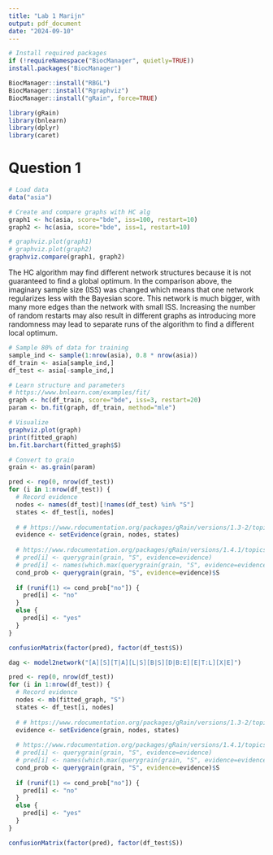 ```yaml
---
title: "Lab 1 Marijn"
output: pdf_document
date: "2024-09-10"
---
```


```r
# Install required packages
if (!requireNamespace("BiocManager", quietly=TRUE))
install.packages("BiocManager")

BiocManager::install("RBGL")
BiocManager::install("Rgraphviz")
BiocManager::install("gRain", force=TRUE)
```


```r
library(gRain)
library(bnlearn)
library(dplyr)
library(caret)
```

# Question 1
```r
# Load data
data("asia")

# Create and compare graphs with HC alg
graph1 <- hc(asia, score="bde", iss=100, restart=10)
graph2 <- hc(asia, score="bde", iss=1, restart=10)

# graphviz.plot(graph1)
# graphviz.plot(graph2)
graphviz.compare(graph1, graph2)
```

The HC algorithm may find different network structures because it is not guaranteed to find a global optimum. In the comparison above, the imaginary sample size (ISS) was changed which means that one network regularizes less with the Bayesian score. This network is much bigger, with many more edges than the network with small ISS. Increasing the number of random restarts may also result in different graphs as introducing more randomness may lead to separate runs of the algorithm to find a different local optimum. 

```r
# Sample 80% of data for training
sample_ind <- sample(1:nrow(asia), 0.8 * nrow(asia))
df_train <- asia[sample_ind,]
df_test <- asia[-sample_ind,]

# Learn structure and parameters
# https://www.bnlearn.com/examples/fit/
graph <- hc(df_train, score="bde", iss=3, restart=20)
param <- bn.fit(graph, df_train, method="mle")

# Visualize
graphviz.plot(graph)
print(fitted_graph)
bn.fit.barchart(fitted_graph$S)

# Convert to grain
grain <- as.grain(param)

pred <- rep(0, nrow(df_test))
for (i in 1:nrow(df_test)) {
  # Record evidence
  nodes <- names(df_test)[!names(df_test) %in% "S"]
  states <- df_test[i, nodes]
  
  # # https://www.rdocumentation.org/packages/gRain/versions/1.3-2/topics/grain-evidence
  evidence <- setEvidence(grain, nodes, states)
  
  # https://www.rdocumentation.org/packages/gRain/versions/1.4.1/topics/querygrain
  # pred[i] <- querygrain(grain, "S", evidence=evidence)
  # pred[i] <- names(which.max(querygrain(grain, "S", evidence=evidence)$S))
  cond_prob <- querygrain(grain, "S", evidence=evidence)$S
  
  if (runif(1) <= cond_prob["no"]) {
    pred[i] <- "no"
  }
  else {
    pred[i] <- "yes"
  }
}

confusionMatrix(factor(pred), factor(df_test$S))

dag <- model2network("[A][S][T|A][L|S][B|S][D|B:E][E|T:L][X|E]")
```

```r
pred <- rep(0, nrow(df_test))
for (i in 1:nrow(df_test)) {
  # Record evidence
  nodes <- mb(fitted_graph, "S")
  states <- df_test[i, nodes]
  
  # # https://www.rdocumentation.org/packages/gRain/versions/1.3-2/topics/grain-evidence
  evidence <- setEvidence(grain, nodes, states)
  
  # https://www.rdocumentation.org/packages/gRain/versions/1.4.1/topics/querygrain
  # pred[i] <- querygrain(grain, "S", evidence=evidence)
  # pred[i] <- names(which.max(querygrain(grain, "S", evidence=evidence)$S))
  cond_prob <- querygrain(grain, "S", evidence=evidence)$S
  
  if (runif(1) <= cond_prob["no"]) {
    pred[i] <- "no"
  }
  else {
    pred[i] <- "yes"
  }
}

confusionMatrix(factor(pred), factor(df_test$S))
```

```r

```